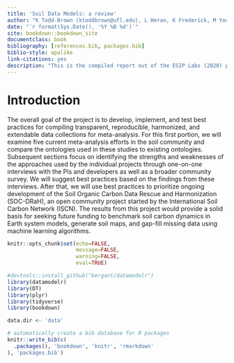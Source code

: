 ```yaml
--- 
title: 'Soil Data Models: a review'
author: "K Todd-Brown (ktoddbrown@ufl.edu), L Heran, K Frederick, M Younger, L Nave"
date: "`r format(Sys.Date(), '%Y %B %d')`"
site: bookdown::bookdown_site
documentclass: book
bibliography: [references.bib, packages.bib]
biblio-style: apalike
link-citations: yes
description: "This is the compiled report out of the ESIP Labs (2020) project: Survey of data models used in soil meta analysis"
---
```


# Introduction

The overall goal of the project is to develop, implement, and test best practices for compiling transparent, reproducible, harmonized, and extendable data collections for meta-analysis. For this first portion, we will examine five current meta-analysis efforts in the soil community and compare the ontologies used in these studies to existing ontologies. Subsequent sections focus on identifying the strengths and weaknesses of the approaches used by the individual projects through one-on-one interviews with the PIs and developers as well as a broader community survey. We will suggest best practices based on the findings from these interviews. After that, we will use best practices to prioritize ongoing development of the Soil Organic Carbon Data Rescue and Harmonization (SOC-DRaH), an open community project started by the International Soil Carbon Network (ISCN). The results from this project would provide a solid basis for seeking future funding to benchmark soil carbon dynamics in Earth system models, generate soil maps, and gap-fill missing data using machine learning algorithms.

```r
knitr::opts_chunk$set(echo=FALSE,
                      message=FALSE,
                      warning=FALSE,
                      eval=TRUE)
```



```r
#devtools::install_github("bergant/datamodelr")
library(datamodelr)
library(DT)
library(plyr)
library(tidyverse)
library(bookdown)

data.dir <- 'data'
```


```r
# automatically create a bib database for R packages
knitr::write_bib(c(
  .packages(), 'bookdown', 'knitr', 'rmarkdown'
), 'packages.bib')
```
